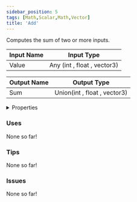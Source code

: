 ```yaml
---
sidebar_position: 5
tags: [Math,Scalar,Math,Vector]
title: 'Add'
---
```


Computes the sum of two or more inputs.




<EsbSvg />

| Input Name | Input Type |
|-----------|-----------|
| Value | Any (int , float , vector3) |

| Output Name | Output Type |
|-----------|-----------|
| Sum | Union(int , float , vector3) |


<details>
  <summary>Properties</summary>
  <div>
    <div>
    <table>
      <thead>
        <tr>
          <th>Is beta required?</th>
          <th>❌</th>
        </tr>
        <tr>
          <th>Is this chip a trolling risk?</th>
          <th>❌</th>
        </tr>
        <tr>
          <th>Is this chip a role assignment risk?</th>
          <th>❌</th>
        </tr>
        <tr>
          <th>Chip UUID</th>
          <th>0ccb153c-dd08-4f22-80fd-9d8c5940928c</th>
        </tr>
      </thead>
    </table>
    </div>
  </div>
</details>

### Uses

None so far!

### Tips

None so far!

### Issues

None so far!